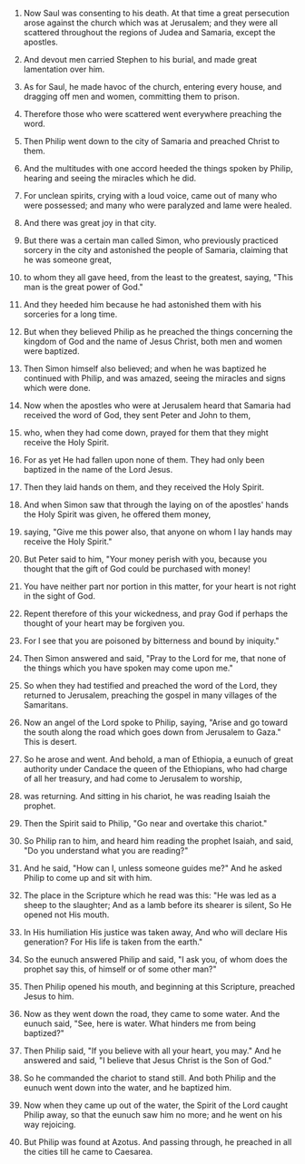 
1. Now Saul was consenting to his death. At that time a great persecution arose against the church which was at Jerusalem; and they were all scattered throughout the regions of Judea and Samaria, except the apostles.

2. And devout men carried Stephen to his burial, and made great lamentation over him.

3. As for Saul, he made havoc of the church, entering every house, and dragging off men and women, committing them to prison.

4. Therefore those who were scattered went everywhere preaching the word.

5. Then Philip went down to the city of Samaria and preached Christ to them.

6. And the multitudes with one accord heeded the things spoken by Philip, hearing and seeing the miracles which he did.

7. For unclean spirits, crying with a loud voice, came out of many who were possessed; and many who were paralyzed and lame were healed.

8. And there was great joy in that city.

9. But there was a certain man called Simon, who previously practiced sorcery in the city and astonished the people of Samaria, claiming that he was someone great,

10. to whom they all gave heed, from the least to the greatest, saying, "This man is the great power of God."

11. And they heeded him because he had astonished them with his sorceries for a long time.

12. But when they believed Philip as he preached the things concerning the kingdom of God and the name of Jesus Christ, both men and women were baptized.

13. Then Simon himself also believed; and when he was baptized he continued with Philip, and was amazed, seeing the miracles and signs which were done.

14. Now when the apostles who were at Jerusalem heard that Samaria had received the word of God, they sent Peter and John to them,

15. who, when they had come down, prayed for them that they might receive the Holy Spirit.

16. For as yet He had fallen upon none of them. They had only been baptized in the name of the Lord Jesus.

17. Then they laid hands on them, and they received the Holy Spirit.

18. And when Simon saw that through the laying on of the apostles' hands the Holy Spirit was given, he offered them money,

19. saying, "Give me this power also, that anyone on whom I lay hands may receive the Holy Spirit."

20. But Peter said to him, "Your money perish with you, because you thought that the gift of God could be purchased with money!

21. You have neither part nor portion in this matter, for your heart is not right in the sight of God.

22. Repent therefore of this your wickedness, and pray God if perhaps the thought of your heart may be forgiven you.

23. For I see that you are poisoned by bitterness and bound by iniquity."

24. Then Simon answered and said, "Pray to the Lord for me, that none of the things which you have spoken may come upon me."

25. So when they had testified and preached the word of the Lord, they returned to Jerusalem, preaching the gospel in many villages of the Samaritans.

26. Now an angel of the Lord spoke to Philip, saying, "Arise and go toward the south along the road which goes down from Jerusalem to Gaza." This is desert.

27. So he arose and went. And behold, a man of Ethiopia, a eunuch of great authority under Candace the queen of the Ethiopians, who had charge of all her treasury, and had come to Jerusalem to worship,

28. was returning. And sitting in his chariot, he was reading Isaiah the prophet.

29. Then the Spirit said to Philip, "Go near and overtake this chariot."

30. So Philip ran to him, and heard him reading the prophet Isaiah, and said, "Do you understand what you are reading?"

31. And he said, "How can I, unless someone guides me?" And he asked Philip to come up and sit with him.

32. The place in the Scripture which he read was this: "He was led as a sheep to the slaughter; And as a lamb before its shearer is silent, So He opened not His mouth.

33. In His humiliation His justice was taken away, And who will declare His generation? For His life is taken from the earth."

34. So the eunuch answered Philip and said, "I ask you, of whom does the prophet say this, of himself or of some other man?"

35. Then Philip opened his mouth, and beginning at this Scripture, preached Jesus to him.

36. Now as they went down the road, they came to some water. And the eunuch said, "See, here is water. What hinders me from being baptized?"

37. Then Philip said, "If you believe with all your heart, you may." And he answered and said, "I believe that Jesus Christ is the Son of God."

38. So he commanded the chariot to stand still. And both Philip and the eunuch went down into the water, and he baptized him.

39. Now when they came up out of the water, the Spirit of the Lord caught Philip away, so that the eunuch saw him no more; and he went on his way rejoicing.

40. But Philip was found at Azotus. And passing through, he preached in all the cities till he came to Caesarea.



